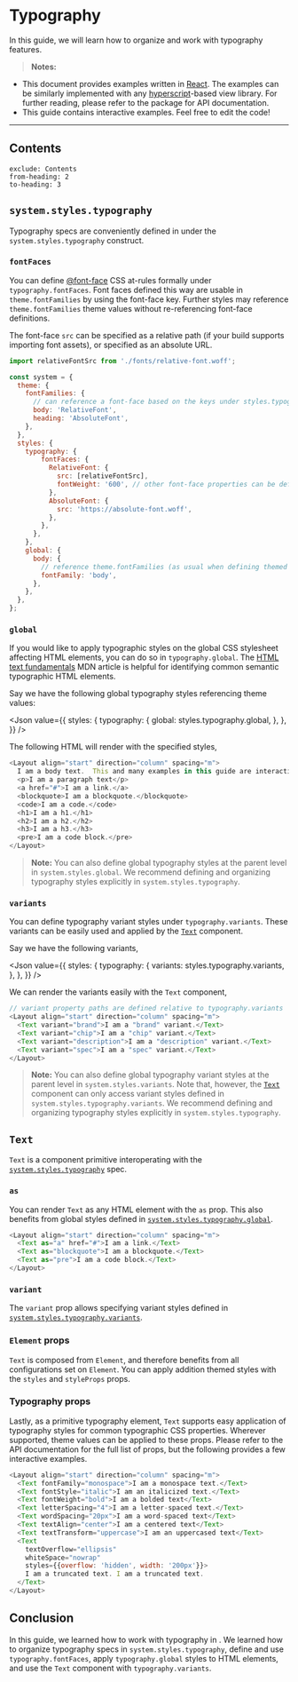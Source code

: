 
# Typography

In this guide, we will learn how to organize and work with <PackageLink name="uinix-ui" /> typography features.

> **Notes:**
- This document provides examples written in [React].  The examples can be similarly implemented with any [hyperscript]-based view library.  For further reading, please refer to the <PackageLink name="uinix-ui" /> package for API documentation.
- This guide contains interactive examples.  Feel free to edit the code!

---

## Contents
```toc
exclude: Contents
from-heading: 2
to-heading: 3
```

## `system.styles.typography`

Typography specs are conveniently defined in <PackageLink name="uinix-ui" /> under the `system.styles.typography` construct.

### `fontFaces`

You can define [@font-face] CSS at-rules formally under `typography.fontFaces`.  Font faces defined this way are usable in `theme.fontFamilies` by using the font-face key.  Further styles may reference `theme.fontFamilies` theme values without re-referencing font-face definitions.

The font-face `src` can be specified as a relative path (if your build supports importing font assets), or specified as an absolute URL.

```js
import relativeFontSrc from './fonts/relative-font.woff';

const system = {
  theme: {
    fontFamilies: {
      // can reference a font-face based on the keys under styles.typography.fontFaces
      body: 'RelativeFont',
      heading: 'AbsoluteFont',
    },
  },
  styles: {
    typography: {
        fontFaces: {
          RelativeFont: {
            src: [relativeFontSrc],
            fontWeight: '600', // other font-face properties can be defined
          },
          AbsoluteFont: {
            src: 'https://absolute-font.woff',
          },
        },
      },
    },
    global: {
      body: {
        // reference theme.fontFamilies (as usual when defining themed styles)
        fontFamily: 'body',
      },
    },
  },
};
```

### `global`

If you would like to apply typographic styles on the global CSS stylesheet affecting HTML elements, you can do so in `typography.global`.  The [HTML text fundamentals] MDN article is helpful for identifying common semantic typographic HTML elements.

Say we have the following global typography styles referencing theme values:

<Json
  value={{
    styles: {
      typography: {
        global: styles.typography.global,
      },
    },
  }}
/>

The following HTML will render with the specified styles,

```js live scope=ui
<Layout align="start" direction="column" spacing="m">
  I am a body text.  This and many examples in this guide are interactive.  Edit and play around with the code!
  <p>I am a paragraph text</p>
  <a href="#">I am a link.</a>
  <blockquote>I am a blockquote.</blockquote>
  <code>I am a code.</code>
  <h1>I am a h1.</h1>
  <h2>I am a h2.</h2>
  <h3>I am a h3.</h3>
  <pre>I am a code block.</pre>
</Layout>
```

> **Note:** You can also define global typography styles at the parent level in `system.styles.global`.  We recommend defining and organizing typography styles explicitly in `system.styles.typography`.

### `variants`

You can define typography variant styles under `typography.variants`.  These variants can be easily used and applied by the [`Text`](#text) component.

Say we have the following variants,


<Json
  value={{
    styles: {
      typography: {
        variants: styles.typography.variants,
      },
    },
  }}
/>

We can render the variants easily with the `Text` component,

```js live scope=ui
// variant property paths are defined relative to typography.variants
<Layout align="start" direction="column" spacing="m">
  <Text variant="brand">I am a "brand" variant.</Text>
  <Text variant="chip">I am a "chip" variant.</Text>
  <Text variant="description">I am a "description" variant.</Text>
  <Text variant="spec">I am a "spec" variant.</Text>
</Layout>
```

> **Note:** You can also define global typography variant styles at the parent level in `system.styles.variants`.  Note that, however, the [`Text`](#text) component can only access variant styles defined in `system.styles.typography.variants`.  We recommend defining and organizing typography styles explicitly in `system.styles.typography`.

## `Text`

`Text` is a component primitive interoperating with the [`system.styles.typography`](#systemstylestypography) spec.

### `as`

You can render `Text` as any HTML element with the `as` prop.  This also benefits from global styles defined in [`system.styles.typography.global`](#global).

```js live scope=ui
<Layout align="start" direction="column" spacing="m">
  <Text as="a" href="#">I am a link.</Text>
  <Text as="blockquote">I am a blockquote.</Text>
  <Text as="pre">I am a code block.</Text>
</Layout>
```

### `variant`

The `variant` prop allows specifying variant styles defined in [`system.styles.typography.variants`](#variants).

### `Element` props

`Text` is composed from `Element`, and therefore benefits from all configurations set on `Element`.  You can apply addition themed styles with the `styles` and `styleProps` props.

### Typography props

Lastly, as a primitive typography element, `Text` supports easy application of typography styles for common typographic CSS properties.  Wherever supported, theme values can be applied to these props.  Please refer to the <PackageLink name="uinix-ui" /> API documentation for the full list of props, but the following provides a few interactive examples.

```js live scope=ui
<Layout align="start" direction="column" spacing="m">
  <Text fontFamily="monospace">I am a monospace text.</Text>
  <Text fontStyle="italic">I am an italicized text.</Text>
  <Text fontWeight="bold">I am a bolded text</Text>
  <Text letterSpacing="4">I am a letter-spaced text.</Text>
  <Text wordSpacing="20px">I am a word-spaced text</Text>
  <Text textAlign="center">I am a centered text</Text>
  <Text textTransform="uppercase">I am an uppercased text</Text>
  <Text
    textOverflow="ellipsis"
    whiteSpace="nowrap"
    styles={{overflow: 'hidden', width: '200px'}}>
    I am a truncated text. I am a truncated text.
  </Text>
</Layout>
```

## Conclusion

In this guide, we learned how to work with typography in <PackageLink name="uinix-ui" /> .  We learned how to organize typography specs in `system.styles.typography`, define and use `typography.fontFaces`, apply `typography.global` styles to HTML elements, and use the `Text` component with `typography.variants`.

<!-- defs -->
[@font-face]: https://developer.mozilla.org/en-US/docs/Web/CSS/@font-face
[HTML text fundamentals]: https://developer.mozilla.org/en-US/docs/Learn/HTML/Introduction_to_HTML/HTML_text_fundamentals
[hyperscript]: https://github.com/hyperhype/hyperscript
[react]: https://github.com/facebook/react


